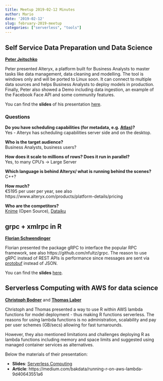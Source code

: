 ```yaml
---
title: Meetup 2019-02-12 Minutes
author: Mario
date: '2019-02-12'
slug: february-2019-meetup
categories: ["serverless", "tools"]
--- 
```


## Self Service Data Preparation und Data Science
[**Peter Jeitschko**](https://www.linkedin.com/in/peter-jeitschko-3aa02179)

Peter presented Alteryx, a platform built for Business Analysts to master tasks like data management, data cleaning and modelling. The tool is windows only and will be ported to Linux soon. It can connect to multiple data sources and helps Business Analysts to deploy models in production. Finally, Peter also showed a Demo including data ingestion, an example of the Facebook Face API and some community features.

You can find the **slides** of his presentation [here](/www/slides/Alteryx Corporate Intro Presentation.pptx).

### Questions

**Do you have scheduling capabilities (for metadata, e.g. [Atlas](https://atlas.apache.org/))?**<br>
Yes - Alteryx has scheduling capabilities server side and on the desktop.

**Who is the target audience?**<br>
Business Analysts, business users?

**How does it scale to millions of rows? Does it run in parallel?**<br>
Yes, to many CPU's -> Large Server

**Which language is behind Alteryx/ what is running behind the scenes?**<br>
C++?

**How much?**<br>
€5195 per user per year, see also https://www.alteryx.com/products/platform-details/pricing

**Who are the competitors?**<br>
[Knime](https://www.knime.com) (Open Source), [Dataiku](https://www.dataiku.com)

## grpc + xmlrpc in R
[**Florian Schwendinger**](https://www.wu.ac.at/statmath/faculty-staff/faculty/fschwendinger)

Florian presented the package gRPC to interface the popular RPC framework, see also https://github.com/nfultz/grpc. The reason to use gRPC instead of REST APIs is performance since messages are sent via [protobuf](http://dirk.eddelbuettel.com/code/rprotobuf.html) instead of JSON.

You can find the **slides** [here](/www/slides/grpc.pdf).

## Serverless Computing with AWS for data science
[**Christoph Bodner**](https://www.linkedin.com/in/christoph-bodner) and [**Thomas Laber**](https://www.linkedin.com/in/thomas-laber)

Christoph and Thomas presented a way to use R within AWS lambda functions for model deployment - thus making R functions serverless. The reasons for using lambda functions is no administration, scalability and pay per user schemes (GB/secs) allowing for fast turnarounds.

However, they also mentioned limitations and challenges deploying R as lambda functions including memory and space limits and suggested using managed container services as alternatives. 

Below the materials of their presentation:

- **Slides**: [Serverless Computing](/www/slides/Serverless Computing.pdf)
- **Article**: https://medium.com/bakdata/running-r-on-aws-lambda-9d40643551a6

